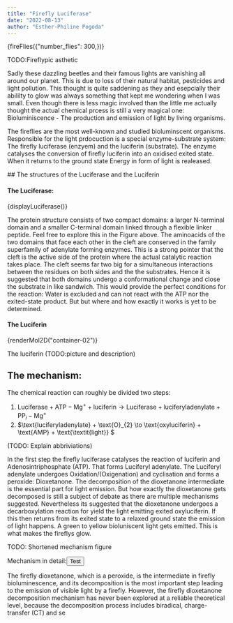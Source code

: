 ```yaml
---
title: "Firefly Luciferase"
date: "2022-08-13"
author: "Esther-Philine Pogoda"
---
```


{fireFlies({"number_flies": 300,})}

TODO:Fireflypic asthetic

Sadly these dazzling beetles and their famous lights are vanishing all around our planet.
This is due to loss of their natural habitat, pesticides and light pollution. This thought is quite saddening as they and esepcially their abililty to glow was always something that kept me wondering when I was small.
Even though there is less magic involved than the little me actually thought the actual chemical prcess is still a very magical one:
Bioluminiscence - The production and emission of light by living organisms.

The fireflies are the most well-known and studied bioluminscent organisms. Responsible for the light prdocuction is a special enzyme-substrate system: The firefly luciferase (enzyem) and the luciferin (substrate).
The enzyme catalyses the conversion of firefly luciferin into an oxidised exited state. When it returns to the ground state Energy in form of light is realeased.

<div
  id="container-01"
  className={"mol-container"}
  style={{
    width: "100%",
    height: "600px",
    position: "relative",
  }}
></div>
## The structures of the Luciferase and the Luciferin

#### The Luciferase:

{displayLuciferase()}

The protein structure consists of two compact domains: a larger N-terminal domain and a smaller C-terminal domain linked through a flexible linker peptide. Feel free to explore this in the Figure above.
The aminoacids of the two domains that face each other in the cleft are conserved in the family superfamily of adenylate forming enzymes.
This is a strong pointer that the cleft is the active side of the protein where the actual catalytic reaction takes place. The cleft seems far two big for a simultaneous interactions between the residues on both sides and the the substrates.
Hence it is suggested that both domains undergo a conformational change and close the substrate in like sandwich.
This would provide the perfect conditions for the reaction: Water is excluded and can not react with the ATP nor the exited-state product.
But but where and how exactly it works is yet to be determined.

#### The Luciferin

<div
  id="container-02"
  style={{
    width: "100%",
    height: "200px",
    position: "relative",
  }}
></div>

<script src="/kekule.min.js"></script>

{renderMol2D("container-02")}

The luciferin (TODO:picture and description)

## The mechanism:

The chemical reaction can roughly be divided two steps:

1. $\text{Luciferase} + \text{ATP} - \text{Mg}^+ + \text{luciferin} \to \text{Luciferase} + \text{luciferyladenylate} + \text{PP}_i-\text{Mg}^+$
2. $\text{luciferyladenylate} + \text{O}_{2} \to \text{oxyluciferin} + \text{AMP} + \text{\textit{light}} $

(TODO: Explain abbriviations)

In the first step the firefly luciferase catalyses the reaction of luciferin and Adenosintriphosphate (ATP). That forms Luciferyl adenylate.
The Luciferyl adenylate undergoes Oxidation/(Oxigenation) and cyclisation and forms a peroxide: Dioxetanone. The decomposition of the dioxetanone intermediate is the essential part for light emission.
But how exactly the dioxetanone gets decomposed is still a subject of debate as there are multiple mechanisms suggested. Nevertheless its suggested
that the dioxetanone undergoes a decarboxylation reaction for yield the light emitting exited oxyluciferin. If this then returns from its exited state to a relaxed ground state the emission of light happens.
A green to yellow bioluniscent light gets emitted. This is what makes the fireflys glow.

TODO: Shortened mechanism figure

Mechanism in detail:<Button>Test</Button>

The firefly dioxetanone, which is a peroxide, is the intermediate in firefly bioluminescence, and its decomposition is the most important step leading to the emission of visible light by a firefly.
However, the firefly dioxetanone decomposition mechanism has never been explored at a reliable theoretical level, because the decomposition process includes biradical, charge-transfer (CT) and se

